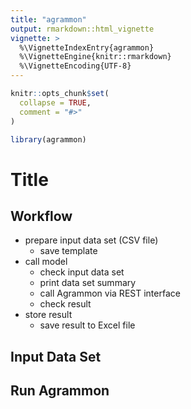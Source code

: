 ```yaml
---
title: "agrammon"
output: rmarkdown::html_vignette
vignette: >
  %\VignetteIndexEntry{agrammon}
  %\VignetteEngine{knitr::rmarkdown}
  %\VignetteEncoding{UTF-8}
---
```


```r
knitr::opts_chunk$set(
  collapse = TRUE,
  comment = "#>"
)
```

```r
library(agrammon)
```

# Title

## Workflow

- prepare input data set (CSV file)
    - save template
- call model
    - check input data set
    - print data set summary
    - call Agrammon via REST interface
    - check result
- store result
    - save result to Excel file

## Input Data Set

## Run Agrammon

